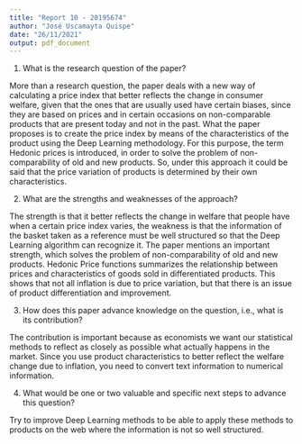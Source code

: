 ---
title: "Report 10 - 20195674"
author: "José Uscamayta Quispe"
date: "26/11/2021"
output: pdf_document
---

1. What is the research question of the paper?

More than a research question, the paper deals with a new way of calculating a price index that better reflects the change in consumer welfare, given that the ones that are usually used have certain biases, since they are based on prices and in certain occasions on non-comparable products that are present today and not in the past. What the paper proposes is to create the price index by means of the characteristics of the product using the Deep Learning methodology. For this purpose, the term Hedonic prices is introduced, in order to solve the problem of non-comparability of old and new products. So, under this approach it could be said that the price variation of products is determined by their own characteristics.

2. What are the strengths and weaknesses of the approach?

The strength is that it better reflects the change in welfare that people have when a certain price index varies, the weakness is that the information of the basket taken as a reference must be well structured so that the Deep Learning algorithm can recognize it. 
The paper mentions an important strength, which solves the problem of non-comparability of old and new products. Hedonic Price functions summarizes the relationship between prices and characteristics of goods sold in differentiated products. This shows that not all inflation is due to price variation, but that there is an issue of product differentiation and improvement.

3. How does this paper advance knowledge on the question, i.e., what is its contribution?

The contribution is important because as economists we want our statistical methods to reflect as closely as possible what actually happens in the market. Since you use product characteristics to better reflect the welfare change due to inflation, you need to convert text information to numerical information.

4. What would be one or two valuable and specific next steps to advance this question?

Try to improve Deep Learning methods to be able to apply these methods to products on the web where the information is not so well structured.